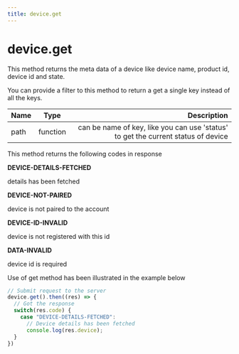 ```yaml
---
title: device.get
---
```


# device.get

This method returns the meta data of a device like device name, product id, device id and state.

You can provide a filter to this method to return a get a single key instead of all the keys.

| Name       | Type |   Description |
| :------------ | :---------: | ----------: |
| path     |    function    |  can be name of key, like you can use 'status' to get the current status of device |

This method returns the following codes in response

**DEVICE-DETAILS-FETCHED**

details has been fetched

**DEVICE-NOT-PAIRED**

device is not paired to the account

**DEVICE-ID-INVALID**

device is not registered with this id

**DATA-INVALID**

device id is required

Use of get method has been illustrated in the example below

```js
// Submit request to the server
device.get().then((res) => {
  // Got the response
  switch(res.code) {
    case "DEVICE-DETAILS-FETCHED": 
      // Device details has been fetched
      console.log(res.device);
  }
})
```

